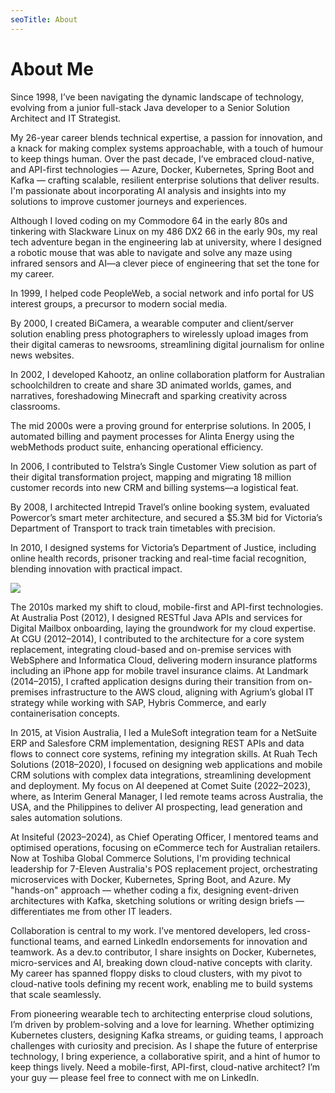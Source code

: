 ```yaml
---
seoTitle: About
---
```


# About Me

Since 1998, I’ve been navigating the dynamic landscape of technology, evolving from a junior full-stack Java developer to a Senior Solution Architect and IT Strategist.

My 26-year career blends technical expertise, a passion for innovation, and a knack for making complex systems approachable, with a touch of humour to keep things human. Over the past decade, I’ve embraced cloud-native, and API-first technologies — Azure, Docker, Kubernetes, Spring Boot and Kafka — crafting scalable, resilient enterprise solutions that deliver results.  I'm passionate about incorporating AI analysis and insights into my solutions to improve customer journeys and experiences.

Although I loved coding on my Commodore 64 in the early 80s and tinkering with Slackware Linux on my 486 DX2 66 in the early 90s, my real tech adventure began in the engineering lab at university, where I designed a robotic mouse that was able to navigate and solve any maze using infrared sensors and AI—a clever piece of engineering that set the tone for my career.

In 1999, I helped code PeopleWeb, a social network and info portal for US interest groups, a precursor to modern social media.

By 2000, I created BiCamera, a wearable computer and client/server solution enabling press photographers to wirelessly upload images from their digital cameras to newsrooms, streamlining digital journalism for online news websites.

In 2002, I developed Kahootz, an online collaboration platform for Australian schoolchildren to create and share 3D animated worlds, games, and narratives, foreshadowing Minecraft and sparking creativity across classrooms.

The mid 2000s were a proving ground for enterprise solutions. In 2005, I automated billing and payment processes for Alinta Energy using the webMethods product suite, enhancing operational efficiency.

In 2006, I contributed to Telstra’s Single Customer View solution as part of their digital transformation project, mapping and migrating 18 million customer records into new CRM and billing systems—a logistical feat.

By 2008, I architected Intrepid Travel’s online booking system, evaluated Powercor’s smart meter architecture, and secured a $5.3M bid for Victoria’s Department of Transport to track train timetables with precision.

In 2010, I designed systems for Victoria’s Department of Justice, including online health records, prisoner tracking and real-time facial recognition, blending innovation with practical impact.

![](/images/rod-schneider.jpg)

The 2010s marked my shift to cloud, mobile-first and API-first technologies. At Australia Post (2012), I designed RESTful Java APIs and services for Digital Mailbox onboarding, laying the groundwork for my cloud expertise. At CGU (2012–2014), I contributed to the architecture for a core system replacement, integrating cloud-based and on-premise services with WebSphere and Informatica Cloud, delivering modern insurance platforms including an iPhone app for mobile travel insurance claims. At Landmark (2014–2015), I crafted application designs during their transition from on-premises infrastructure to the AWS cloud, aligning with Agrium’s global IT strategy while working with SAP, Hybris Commerce, and early containerisation concepts.

In 2015, at Vision Australia, I led a MuleSoft integration team for a NetSuite ERP and Salesfore CRM implementation, designing REST APIs and data flows to connect core systems, refining my integration skills. At Ruah Tech Solutions (2018–2020), I focused on designing web applications and mobile CRM solutions with complex data integrations, streamlining development and deployment. My focus on AI deepened at Comet Suite (2022–2023), where, as Interim General Manager, I led remote teams across Australia, the USA, and the Philippines to deliver AI prospecting, lead generation and sales automation solutions.

At Insiteful (2023–2024), as Chief Operating Officer, I mentored teams and optimised operations, focusing on eCommerce tech for Australian retailers.  Now at Toshiba Global Commerce Solutions, I'm providing technical leadership for 7-Eleven Australia's POS replacement project, orchestrating microservices with Docker, Kubernetes, Spring Boot, and Azure. My "hands-on" approach — whether coding a fix, designing event-driven architectures with Kafka, sketching solutions or writing design briefs — differentiates me from other IT leaders.

Collaboration is central to my work. I’ve mentored developers, led cross-functional teams, and earned LinkedIn endorsements for innovation and teamwork. As a dev.to contributor, I share insights on Docker, Kubernetes, micro-services and AI, breaking down cloud-native concepts with clarity. My career has spanned floppy disks to cloud clusters, with my pivot to cloud-native tools defining my recent work, enabling me to build systems that scale seamlessly.

From pioneering wearable tech to architecting enterprise cloud solutions, I’m driven by problem-solving and a love for learning. Whether optimizing Kubernetes clusters, designing Kafka streams, or guiding teams, I approach challenges with curiosity and precision. As I shape the future of enterprise technology, I bring experience, a collaborative spirit, and a hint of humor to keep things lively. Need a mobile-first, API-first, cloud-native architect? I’m your guy — please feel free to connect with me on LinkedIn.
